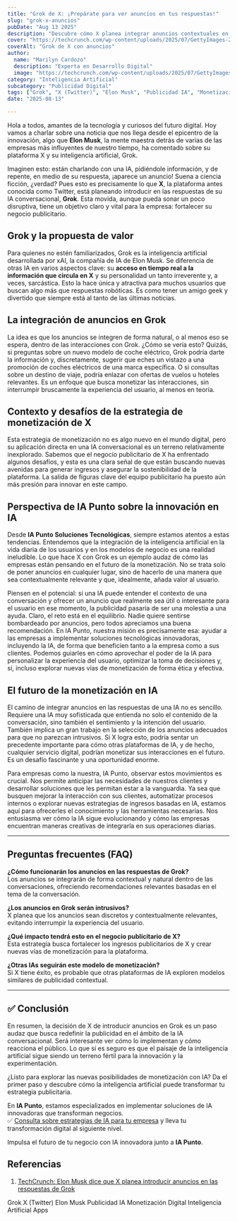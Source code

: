 ```yaml
---
title: "Grok de X: ¡Prepárate para ver anuncios en tus respuestas!"
slug: "grok-x-anuncios"
pubDate: "Aug 13 2025"
description: "Descubre cómo X planea integrar anuncios contextuales en las respuestas de su IA, Grok, para fortalecer su negocio publicitario y redefinir la monetización de la IA conversacional."
cover: "https://techcrunch.com/wp-content/uploads/2025/07/GettyImages-2218892225.jpg"
coverAlt: "Grok de X con anuncios"
author:
  name: "Marilyn Cardozo"
  description: "Experta en Desarrollo Digital"
  image: "https://techcrunch.com/wp-content/uploads/2025/07/GettyImages-2218892225.jpg"
category: "Inteligencia Artificial"
subcategory: "Publicidad Digital"
tags: ["Grok", "X (Twitter)", "Elon Musk", "Publicidad IA", "Monetización Digital", "Inteligencia Artificial", "Apps"]
date: "2025-08-13"

---
```


Hola a todos, amantes de la tecnología y curiosos del futuro digital. Hoy vamos a charlar sobre una noticia que nos llega desde el epicentro de la innovación, algo que **Elon Musk**, la mente maestra detrás de varias de las empresas más influyentes de nuestro tiempo, ha comentado sobre su plataforma X y su inteligencia artificial, Grok.

Imaginen esto: están charlando con una IA, pidiéndole información, y de repente, en medio de su respuesta, ¡aparece un anuncio! Suena a ciencia ficción, ¿verdad? Pues esto es precisamente lo que **X**, la plataforma antes conocida como Twitter, está planeando introducir en las respuestas de su IA conversacional, **Grok**. Esta movida, aunque pueda sonar un poco disruptiva, tiene un objetivo claro y vital para la empresa: fortalecer su negocio publicitario.

<h2 id="grok-y-la-propuesta-de-valor">Grok y la propuesta de valor</h2>

Para quienes no estén familiarizados, Grok es la inteligencia artificial desarrollada por xAI, la compañía de IA de Elon Musk. Se diferencia de otras IA en varios aspectos clave: su **acceso en tiempo real a la información que circula en X** y su personalidad un tanto irreverente y, a veces, sarcástica. Esto la hace única y atractiva para muchos usuarios que buscan algo más que respuestas robóticas. Es como tener un amigo geek y divertido que siempre está al tanto de las últimas noticias.

<h2 id="la-integracion-de-anuncios-en-grok">La integración de anuncios en Grok</h2>

La idea es que los anuncios se integren de forma natural, o al menos eso se espera, dentro de las interacciones con Grok. ¿Cómo se vería esto? Quizás, si preguntas sobre un nuevo modelo de coche eléctrico, Grok podría darte la información y, discretamente, sugerir que eches un vistazo a una promoción de coches eléctricos de una marca específica. O si consultas sobre un destino de viaje, podría enlazar con ofertas de vuelos u hoteles relevantes. Es un enfoque que busca monetizar las interacciones, sin interrumpir bruscamente la experiencia del usuario, al menos en teoría.

<h2 id="contexto-y-desafios-de-la-estrategia-de-monetizacion-de-x">Contexto y desafíos de la estrategia de monetización de X</h2>

Esta estrategia de monetización no es algo nuevo en el mundo digital, pero su aplicación directa en una IA conversacional es un terreno relativamente inexplorado. Sabemos que el negocio publicitario de X ha enfrentado algunos desafíos, y esta es una clara señal de que están buscando nuevas avenidas para generar ingresos y asegurar la sostenibilidad de la plataforma. La salida de figuras clave del equipo publicitario ha puesto aún más presión para innovar en este campo.

<h2 id="perspectiva-de-ia-punto-sobre-la-innovacion-en-ia">Perspectiva de IA Punto sobre la innovación en IA</h2>

Desde **IA Punto Soluciones Tecnológicas**, siempre estamos atentos a estas tendencias. Entendemos que la integración de la inteligencia artificial en la vida diaria de los usuarios y en los modelos de negocio es una realidad ineludible. Lo que hace X con Grok es un ejemplo audaz de cómo las empresas están pensando en el futuro de la monetización. No se trata solo de poner anuncios en cualquier lugar, sino de hacerlo de una manera que sea contextualmente relevante y que, idealmente, añada valor al usuario.

Piensen en el potencial: si una IA puede entender el contexto de una conversación y ofrecer un anuncio que realmente sea útil o interesante para el usuario en ese momento, la publicidad pasaría de ser una molestia a una ayuda. Claro, el reto está en el equilibrio. Nadie quiere sentirse bombardeado por anuncios, pero todos apreciamos una buena recomendación. En IA Punto, nuestra misión es precisamente esa: ayudar a las empresas a implementar soluciones tecnológicas innovadoras, incluyendo la IA, de forma que beneficien tanto a la empresa como a sus clientes. Podemos guiarles en cómo aprovechar el poder de la IA para personalizar la experiencia del usuario, optimizar la toma de decisiones y, sí, incluso explorar nuevas vías de monetización de forma ética y efectiva.

<h2 id="el-futuro-de-la-monetizacion-en-ia">El futuro de la monetización en IA</h2>

El camino de integrar anuncios en las respuestas de una IA no es sencillo. Requiere una IA muy sofisticada que entienda no solo el contenido de la conversación, sino también el sentimiento y la intención del usuario. También implica un gran trabajo en la selección de los anuncios adecuados para que no parezcan intrusivos. Si X logra esto, podría sentar un precedente importante para cómo otras plataformas de IA, y de hecho, cualquier servicio digital, podrían monetizar sus interacciones en el futuro. Es un desafío fascinante y una oportunidad enorme.

Para empresas como la nuestra, IA Punto, observar estos movimientos es crucial. Nos permite anticipar las necesidades de nuestros clientes y desarrollar soluciones que les permitan estar a la vanguardia. Ya sea que busquen mejorar la interacción con sus clientes, automatizar procesos internos o explorar nuevas estrategias de ingresos basadas en IA, estamos aquí para ofrecerles el conocimiento y las herramientas necesarias. Nos entusiasma ver cómo la IA sigue evolucionando y cómo las empresas encuentran maneras creativas de integrarla en sus operaciones diarias.

---

## Preguntas frecuentes (FAQ)

**¿Cómo funcionarán los anuncios en las respuestas de Grok?**  
Los anuncios se integrarán de forma contextual y natural dentro de las conversaciones, ofreciendo recomendaciones relevantes basadas en el tema de la conversación.

**¿Los anuncios en Grok serán intrusivos?**  
X planea que los anuncios sean discretos y contextualmente relevantes, evitando interrumpir la experiencia del usuario.

**¿Qué impacto tendrá esto en el negocio publicitario de X?**  
Esta estrategia busca fortalecer los ingresos publicitarios de X y crear nuevas vías de monetización para la plataforma.

**¿Otras IAs seguirán este modelo de monetización?**  
Si X tiene éxito, es probable que otras plataformas de IA exploren modelos similares de publicidad contextual.

---

## ✅ Conclusión

En resumen, la decisión de X de introducir anuncios en Grok es un paso audaz que busca redefinir la publicidad en el ámbito de la IA conversacional. Será interesante ver cómo lo implementan y cómo reacciona el público. Lo que sí es seguro es que el paisaje de la inteligencia artificial sigue siendo un terreno fértil para la innovación y la experimentación.

¿Listo para explorar las nuevas posibilidades de monetización con IA? Da el primer paso y descubre cómo la inteligencia artificial puede transformar tu estrategia publicitaria.

En **IA Punto**, estamos especializados en implementar soluciones de IA innovadoras que transforman negocios.  
✅ <a href="https://www.iapunto.com/contacto" target="_blank" rel="noopener noreferrer">Consulta sobre estrategias de IA para tu empresa</a> y lleva tu transformación digital al siguiente nivel.

Impulsa el futuro de tu negocio con IA innovadora junto a **IA Punto**.

<h2 id="referencias">Referencias</h2>

1. <a href="https://techcrunch.com/2025/08/07/elon-musk-says-x-plans-to-introduce-ads-in-groks-responses/" target="_blank" rel="noopener noreferrer">TechCrunch: Elon Musk dice que X planea introducir anuncios en las respuestas de Grok</a>

<div class="flex flex-wrap gap-2 mt-8">
  <span class="inline-block px-3 py-1 bg-primary-100 text-primary-700 text-xs font-semibold rounded-full shadow-sm">Grok</span>
  <span class="inline-block px-3 py-1 bg-primary-100 text-primary-700 text-xs font-semibold rounded-full shadow-sm">X (Twitter)</span>
  <span class="inline-block px-3 py-1 bg-primary-100 text-primary-700 text-xs font-semibold rounded-full shadow-sm">Elon Musk</span>
  <span class="inline-block px-3 py-1 bg-primary-100 text-primary-700 text-xs font-semibold rounded-full shadow-sm">Publicidad IA</span>
  <span class="inline-block px-3 py-1 bg-primary-100 text-primary-700 text-xs font-semibold rounded-full shadow-sm">Monetización Digital</span>
  <span class="inline-block px-3 py-1 bg-primary-100 text-primary-700 text-xs font-semibold rounded-full shadow-sm">Inteligencia Artificial</span>
  <span class="inline-block px-3 py-1 bg-primary-100 text-primary-700 text-xs font-semibold rounded-full shadow-sm">Apps</span>
</div>
